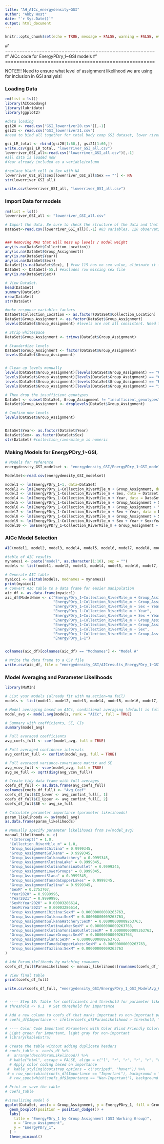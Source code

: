 ```yaml
---
title: "AH_AICc_energydensity~GSI"
author: "Abby Host"
date: "`r Sys.Date()`"
output: html_document
---
```


```r
knitr::opts_chunk$set(echo = TRUE, message = FALSE, warning = FALSE, eval = TRUE)
```

#' =====================================================
#' AICc code for EnergyPDry_1~GSI models
#' =====================================================


NOTE!!!! Need to ensure what level of assignment likelihood we are using for inclusion in GSI analysis!

### Loading Data
```r
rm(list = ls())
library(AICcmodavg)
library(lubridate)
library(ggplot2)

#data loading
gsi20 <- read.csv("GSI_lowerriver20.csv")[,-1]
gsi21 <- read.csv("GSI_lowerriver21.csv")
#need to bind all together for total body comp GSI dataset, lower river only

gsi_LR_total <- rbind(gsi20[1:60,], gsi21[1:60,])
write.csv(gsi_LR_total, "lowerriver_GSI_all.csv")
lowerriver_GSI_all<-read.csv("lowerriver_GSI_all.csv")[,-1]
#all data is loaded now
#Year already included as a variable/column

#replace blank cell in Sex with NA 
lowerriver_GSI_all$Sex[lowerriver_GSI_all$Sex == ""] <- NA
str(lowerriver_GSI_all)

write.csv(lowerriver_GSI_all, "lowerriver_GSI_all.csv")

```

### Import Data for models
```r
rm(list = ls())
lowerriver_GSI_all <- "lowerriver_GSI_all.csv"

# Import the data. Be sure to check the structure of the data and that R is reading continuous and categorical variables appropriately.
DataSet<-read.csv(lowerriver_GSI_all)[,-1] #83 variables, 120 observations b/c one row with NA sex is removed


### Removing NAs that will mess up levels / model weight
any(is.na(DataSet$Collection_Location))
any(is.na(DataSet$Group_Assignment))
any(is.na(DataSet$Year))
any(is.na(DataSet$Sex))
DataSet[is.na(DataSet$Sex), ] #row 115 has no sex value, eliminate it for models
DataSet <- DataSet[-55,] #excludes row missing sex file
any(is.na(DataSet$Sex)) 

# View DataSet.
head(DataSet)
summary(DataSet)
nrow(DataSet)
str(DataSet)

#make response variables factors
DataSet$Collection_Location <- as.factor(DataSet$Collection_Location)
DataSet$Group_Assignment <- as.factor(DataSet$Group_Assignment)
levels(DataSet$Group_Assignment) #levels are not all consistent. Need to fix this

# Strip whitespace
DataSet$Group_Assignment <- trimws(DataSet$Group_Assignment)

# Standardize levels
DataSet$Group_Assignment <- factor(DataSet$Group_Assignment)
levels(DataSet$Group_Assignment)


# Clean up levels manually
levels(DataSet$Group_Assignment)[levels(DataSet$Group_Assignment) == "Gulkana "] <- "Gulkana"
levels(DataSet$Group_Assignment)[levels(DataSet$Group_Assignment) == "Gulkanahatchery"] <- "GulkanaHatchery"
levels(DataSet$Group_Assignment)[levels(DataSet$Group_Assignment) == "KlutinaTonsinaOutlets"] <- "KlutinaTonsinaOutlet"
levels(DataSet$Group_Assignment)[levels(DataSet$Group_Assignment) == "insufficient genotypes"] <- "insufficient_genotypes"

# Then drop the insufficient genotypes
DataSet <- subset(DataSet, Group_Assignment != "insufficient_genotypes")
DataSet$Group_Assignment <- droplevels(DataSet$Group_Assignment)

# Confirm new levels
levels(DataSet$Group_Assignment)


DataSet$Year<- as.factor(DataSet$Year)
DataSet$Sex<- as.factor(DataSet$Sex)
str(DataSet) #collection_rivermile_m is numeric

```

### Making Models for EnergyPDry_1~GSI,
```r
# Models for reference
energydensity_GSI_modelset <- "energydensity_GSI/EnergyPDry_1~GSI_modelset.csv"

ModelSet<-read.csv(energydensity_GSI_modelset)

model1 <- lm(EnergyPDry_1~1, data=DataSet)
model2 <- lm(EnergyPDry_1~Collection_RiverMile_m + Group_Assignment, data = DataSet)
model3 <- lm(EnergyPDry_1~Collection_RiverMile_m + Sex, data = DataSet)
model4 <- lm(EnergyPDry_1~Collection_RiverMile_m + Year, data = DataSet)
model5 <- lm(EnergyPDry_1~Collection_RiverMile_m + Group_Assignment + Sex, data = DataSet)
model6 <- lm(EnergyPDry_1~Collection_RiverMile_m + Group_Assignment + Year, data = DataSet)
model7 <- lm(EnergyPDry_1~Collection_RiverMile_m + Sex + Year, data = DataSet)
model8 <- lm(EnergyPDry_1~Collection_RiverMile_m + Group_Assignment + Sex + Group_Assignment:Sex, data = DataSet)
model9 <- lm(EnergyPDry_1~Collection_RiverMile_m + Sex + Year + Sex:Year, data = DataSet)
model10 <- lm(EnergyPDry_1~Collection_RiverMile_m + Group_Assignment + Sex + Year, data = DataSet)


```

### AICc Model Selection
```r
AIC(model1, model2, model3, model4, model5, model6, model7, model8, model9, model10)

#table of AIC results
mynames1 <- paste("model", as.character(1:10), sep = "")
models <- list(model1, model2, model3, model4, model5, model6, model7, model8, model9, model10)

# Generate AIC table
myaicc1 <- aictab(models, modnames = mynames1)
print(myaicc1)
# Convert AIC table to a data frame for easier manipulation
aic_df <- as.data.frame(myaicc1)
aic_df$ModelName <- c("EnergyPDry_1~Collection_RiverMile_m + Group_Assignment + Year",
                      "EnergyPDry_1~Collection_RiverMile_m + Group_Assignment + Sex + Year",
                      "EnergyPDry_1~Collection_RiverMile_m + Sex + Year + Sex:Year",
                      "EnergyPDry_1~Collection_RiverMile_m + Year",
                      "EnergyPDry_1~Collection_RiverMile_m + Sex + Year",
                      "EnergyPDry_1~Collection_RiverMile_m + Group_Assignment",
                      "EnergyPDry_1~Collection_RiverMile_m + Group_Assignment + Sex",
                      "EnergyPDry_1~Collection_RiverMile_m + Sex",
                      "EnergyPDry_1~Collection_RiverMile_m + Group_Assignment + Sex + Group_Assignment:Sex",
                      "EnergyPDry_1~1")


colnames(aic_df)[colnames(aic_df) == "Modnames"] <- "Model #"

# Write the data frame to a CSV file
write.csv(aic_df, file = "energydensity_GSI/AICresults_EnergyPDry_1~GSI.csv", row.names = FALSE)


```

### Model Averaging and Parameter Likelihoods
```r
library(MuMIn)

# List your models (already fit with na.action=na.fail)
models <- list(model1, model2, model3, model4, model5, model6, model7, model8, model9, model10)

# Model averaging based on AICc, conditional averaging (default is full=TRUE)
model_avg <- model.avg(models, rank = "AICc", full = TRUE)

# Summary with coefficients, SE, CIs
summary(model_avg)

# Full averaged coefficients
avg_coefs_full <- coef(model_avg, full = TRUE)

# Full averaged confidence intervals
avg_confint_full <- confint(model_avg, full = TRUE)

# Full averaged variance-covariance matrix and SE
avg_vcov_full <- vcov(model_avg, full = TRUE)
avg_se_full <- sqrt(diag(avg_vcov_full))

# Create tidy data frame with full averages
coefs_df_full <- as.data.frame(avg_coefs_full)
colnames(coefs_df_full) <- "Avg_Coef"
coefs_df_full$CI_Lower <- avg_confint_full[, 1]
coefs_df_full$CI_Upper <- avg_confint_full[, 2]
coefs_df_full$SE <- avg_se_full

# Calculate parameter importance (parameter likelihoods)
param_likelihoods <- sw(model_avg)
as.data.frame(param_likelihoods)

# Manually specify parameter likelihoods from sw(model_avg)
manual_likelihoods <- c(
  "(Intercept)" = 1.0,
  "Collection_RiverMile_m" = 1.0,
  "Group_AssignmentChitina" = 0.9999345,
  "Group_AssignmentGulkana" = 0.9999345,
  "Group_AssignmentGulkanaHatchery" = 0.9999345,
  "Group_AssignmentKlutinaLake" = 0.9999345,
  "Group_AssignmentKlutinaTonsinaOutlet" = 0.9999345,
  "Group_AssignmentLowerGroups" = 0.9999345,
  "Group_AssignmentSlana" = 0.9999345,
  "Group_AssignmentTanadaCopperLakes" = 0.9999345,
  "Group_AssignmentTazlina" = 0.9999345,
  "SexM" = 0.2753707,
  "Year2020" = 0.9999996,
  "Year2021" = 0.9999996,
  "SexM:Year2020" = 0.00003286614,
  "SexM:Year2021" = 0.00003286614,
  "Group_AssignmentChitina:SexM" = 0.00000000009263763,
  "Group_AssignmentGulkana:SexM" = 0.00000000009263763, 
  "Group_AssignmentGulkanaHatchery:SexM" = 0.00000000009263763, 
  "Group_AssignmentKlutinaLake:SexM" = 0.00000000009263763,
  "Group_AssignmentKlutinaTonsinaOutlet:SexM" = 0.00000000009263763,
  "Group_AssignmentLowerGroups:SexM" = 0.00000000009263763, 
  "Group_AssignmentSlana:SexM" = 0.00000000009263763, 
  "Group_AssignmentTanadaCopperLakes:SexM" = 0.00000000009263763,
  "Group_AssignmentTazlina:SexM" = 0.00000000009263763
)

# Add ParamLikelihoods by matching rownames
coefs_df_full$ParamLikelihood <- manual_likelihoods[rownames(coefs_df_full)]

# View final table
print(coefs_df_full)

write.csv(coefs_df_full, "energydensity_GSI/EnergyPDry_1_GSI_ModelAvg_Coefs_withLikelihoods.csv", row.names = TRUE)


# ---- Step 10: Table for coefficients and threshold for parameter likelihoods ----
# threshold <- 0.1  # Set threshold for importance

# Add a new column to coefs_df that marks important vs non-important parameters
# coefs_df$Importance <- ifelse(coefs_df$ParamLikelihood > threshold, "Important", "Non-Important")

# ---- Color Code Important Parameters with Color Blind Friendly Colors ----
# Light green for important, light gray for non-important
# library(kableExtra)

# Create the table without adding duplicate headers
# coefs_table <- coefs_df %>%
 #  arrange(desc(ParamLikelihood)) %>%
  # kable("html", escape = FALSE, align = c("l", "r", "r", "r", "r", "r", "l")) %>%
  # Apply color coding based on importance
 #  kable_styling(bootstrap_options = c("striped", "hover")) %>%
 # = row_spec(which(coefs_df$Importance == "Important"), background = "lightgreen", color = "black") %>%
  # row_spec(which(coefs_df$Importance == "Non-Important"), background = "lightgray", color = "black") # Adjust column width if needed

# Print or save the table
# coefs_table

```

```r
#visualizing model 6
ggplot(DataSet, aes(x = Group_Assignment, y = EnergyPDry_1, fill = Group_Assignment)) +
  geom_boxplot(position = position_dodge()) +
  labs(
    title = "EnergyPDry_1 by Group Assignment (GSI Working Group)",
    x = "Group Assignment",
    y = "EnergyPDry_1",
  ) +
  theme_minimal()

```